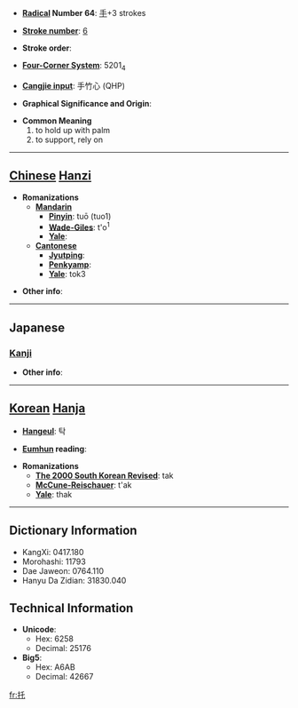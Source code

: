 * '''[[Wiktionary:Chinese radical index| Radical]] Number 64''': [[Wiktionary:Chinese radical index 手|手]]+3 strokes

* '''[[Wiktionary:Chinese total strokes index|Stroke number]]''': [[Wiktionary:Chinese total strokes index 6|6]]

* '''Stroke order''': 

* '''[[Wiktionary:Chinese four corner index|Four-Corner System]]''': 5201<sub>4</sub>

* '''[[Wiktionary:Chinese Cangjie index|Cangjie input]]''': 手竹心 (QHP)

* '''Graphical Significance and Origin''': 

* '''Common Meaning'''
*#to hold up with palm
*# to support, rely on


----

== [[Chinese]] [[Hanzi]] ==

* '''Romanizations'''
** '''[[Mandarin]]'''
*** '''[[Pinyin]]''': tuō (tuo1)
*** '''[[Wade-Giles]]''': t'o<sup>1</sup>
*** '''[[Yale]]''': 
** '''[[Cantonese]]'''
*** '''[[Jyutping]]''':
*** '''[[Penkyamp]]''': 
*** '''[[Yale]]''': tok3

* '''Other info''': 

----

==Japanese==
===[[Kanji]]===
{{kanji|on readings=[[たく]] (taku)
|kun readings=[[たのむ]] (tanomu)
}}

* '''Other info''':  

----

== [[Korean]] [[Hanja]] ==

* '''[[Hangeul]]''': 탁

* '''[[Eumhun]] reading''': 

* '''Romanizations'''
** '''[[The 2000 South Korean Revised Romanization|The 2000 South Korean Revised]]''': tak
** '''[[McCune-Reischauer]]''': t'ak
** '''[[Yale]]''': thak

----

== Dictionary Information ==

* KangXi: 0417.180
* Morohashi: 11793
* Dae Jaweon: 0764.110
* Hanyu Da Zidian: 31830.040

== Technical Information ==

* '''Unicode''':
** Hex: 6258
** Decimal: 25176
* '''Big5''':
** Hex: A6AB
** Decimal: 42667

[[fr:托]]
